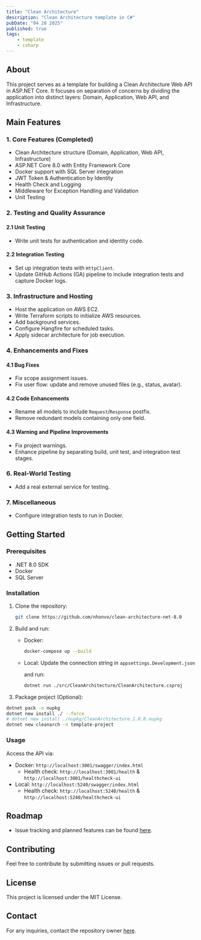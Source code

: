---
title: "Clean Architecture"
description: "Clean Architecture template in C#"
pubDate: "04 28 2025"
published: true
tags: 
    - template
    - csharp
---

## About

This project serves as a template for building a Clean Architecture Web API in ASP.NET Core. It focuses on separation of concerns by dividing the application into distinct layers: Domain, Application, Web API, and Infrastructure.

## Main Features

### **1. Core Features (Completed)**

- Clean Architecture structure (Domain, Application, Web API, Infrastructure)
- ASP.NET Core 8.0 with Entity Framework Core
- Docker support with SQL Server integration
- JWT Token & Authentication by Identity
- Health Check and Logging
- Middleware for Exception Handling and Validation
- Unit Testing

### **2. Testing and Quality Assurance**

#### **2.1 Unit Testing**

- Write unit tests for authentication and identity code.

#### **2.2 Integration Testing**

- Set up integration tests with `HttpClient`.
- Update GitHub Actions (GA) pipeline to include integration tests and capture Docker logs.

### **3. Infrastructure and Hosting**

- Host the application on AWS EC2.
- Write Terraform scripts to initialize AWS resources.
- Add background services.
- Configure Hangfire for scheduled tasks.
- Apply sidecar architecture for job execution.

### **4. Enhancements and Fixes**

#### **4.1 Bug Fixes**

- Fix scope assignment issues.
- Fix user flow: update and remove unused files (e.g., status, avatar).

#### **4.2 Code Enhancements**

- Rename all models to include `Request`/`Response` postfix.
- Remove redundant models containing only one field.

#### **4.3 Warning and Pipeline Improvements**

- Fix project warnings.
- Enhance pipeline by separating build, unit test, and integration test stages.

### **6. Real-World Testing**

- Add a real external service for testing.

### **7. Miscellaneous**

- Configure integration tests to run in Docker.

## Getting Started

### Prerequisites

- .NET 8.0 SDK
- Docker
- SQL Server

### Installation

1. Clone the repository:

   ```bash
   git clone https://github.com/nhonvo/clean-architecture-net-8.0
   ```

2. Build and run:

   - Docker:

     ```bash
     docker-compose up --build
     ```

   - Local: Update the connection string in `appsettings.Development.json`

     and run:

     ```bash
     dotnet run ./src/CleanArchitecture/CleanArchitecture.csproj
     ```

3. Package project (Optional):

```bash
dotnet pack -o nupkg
dotnet new install ./ --force
# dotnet new install ./nupkg/CleanArchitecture.1.0.0.nupkg
dotnet new cleanarch -n template-project
```

### Usage

Access the API via:

- Docker: `http://localhost:3001/swagger/index.html`
  - Health check: `http://localhost:3001/health` & `http://localhost:3001/healthcheck-ui`
- Local: `http://localhost:5240/swagger/index.html`
  - Health check: `http://localhost:5240/health` & `http://localhost:5240/healthcheck-ui`

## Roadmap

- Issue tracking and planned features can be found [here](https://github.com/nhonvo/clean-architecture-net-8.0/issues).

## Contributing

Feel free to contribute by submitting issues or pull requests.

## License

This project is licensed under the MIT License.

## Contact

For any inquiries, contact the repository owner [here](https://github.com/nhonvo).
